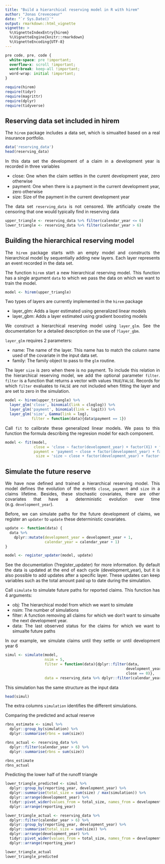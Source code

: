 ```yaml
---
title: "Build a hierarchical reserving model in R with hirem"
author: "Jonas Crevecoeur"
date: "`r Sys.Date()`"
output: rmarkdown::html_vignette
vignette: >
  %\VignetteIndexEntry{hirem}
  %\VignetteEngine{knitr::rmarkdown}
  %\VignetteEncoding{UTF-8}
---
```


```css
pre code, pre, code {
  white-space: pre !important;
  overflow-x: scroll !important;
  word-break: keep-all !important;
  word-wrap: initial !important;
}
```

<style>
body {
text-align: justify}
</style>

```r
require(hirem) 
require(tidyr)
require(magrittr)
require(dplyr)
require(tidyverse)
```

## Reserving data set included in hirem
The `hirem` package includes a data set, which is simualted based on a real insurance portfolio.

```r
data('reserving_data')
head(reserving_data)
```

In this data set the development of a claim in a development year is recorded in three variables

* close: One when the claim settles in the curent development year, zero otherwise
* payment: One when there is a payment in the current development year, zero otherwise
* size: Size of the payment in the current development year

The data set `reserving_data` is not censored. We artificially create the censoring that one would typically find in reserving data

```r
upper_triangle <- reserving_data %>% filter(calendar_year <= 6)
lower_triangle <- reserving_data %>% filter(calendar_year > 6)
```

## Building the hierarchical reserving model

The `hirem` package starts with an empty model and constructs the hierarchical model by sequentially adding new layers. Each layer represents an event recorded in the data set.

The function `hirem` start a new hierarchical reserving model. This function has a single argument `data` to which we pass the data on which we want to train the model.

```r
model <- hirem(upper_triangle)
```

Two types of layers are currently implemented in the `hirem` package

* layer_glm: Adds a layer estimated using generalized linear models
* layer_gbm: Adds a layer estimated using gradient boosting models

We construct a hierarchical reserving model using `layer_glm`. See the documentation for a detailed description on the use of `?layer_gbm`.

`layer_glm` requires 2 parameters:

* name: The name of the layer. This name has to match the column name used of the covariate in the input data set.
* family: The family object to pass to the `glm` routine.

The layer `size` is zero when there is no payment. To include this relation in the hierarchical reserving model, we add the optional parameter `filter`. `filter` is a function that returns a vector with values `TRUE`/`FALSE`. Records for which `filter` evaluates to `FALSE` are not included when fitting the layer and are set to zero in the simulation.

```r
model <- hirem(upper_triangle) %>%
  layer_glm('close', binomial(link = cloglog)) %>%
  layer_glm('payment', binomial(link = logit)) %>%
  layer_glm('size', Gamma(link = log),
            filter = function(data){data$payment == 1})
```

Call `fit` to calibrate these generalized linear models. We pass to this function the formula describing the regresion model for each component.
```r
model <- fit(model,
             close = 'close ~ factor(development_year) + factor(X1) + factor(X2)',
             payment = 'payment ~ close + factor(development_year) + factor(X1) + factor(X2)',
              size = 'size ~ close + factor(development_year) + factor(X1) + factor(X2)')
```

## Simulate the future reserve

We have now defined and trained a hierarchical reserving model. This model defines the evolution of the events `close`, `payment` and `size` in a claims lifetime. Besides, these stochastic covariates, there are other covariates that have a deterministic evolution over time (e.g. `development_year`). 

Before, we can simulate paths for the future development of claims, we register an `updater` to `update` these deterministic covariates.

```r
update <- function(data) {
  data %>%
    dplyr::mutate(development_year = development_year + 1,
                  calendar_year = calendar_year + 1)
}

model <- register_updater(model, update)
```

See the documentation (?register_updater) for more information. By default the data is updated at the end of each cycle (development_year), but it is also possible to add updates after a specific layer. These updates can keep variables such as the total amount paid up to date during the simulation. 

Call `simulate` to simulate future paths for reported claims. This function has 4 arguments:

* obj: The hierarchical model from which we want to simulate
* nsim: The number of simulations
* filter: A function removing all claims for which we don't want to simualte the next development year. 
* data: The last observed status for the claims for which we want to simualte future paths

In our example, we simulate claims until they settle or until development year 6

```r
simul <- simulate(model,
                  nsim = 5,
                  filter = function(data){dplyr::filter(data,
                                                       development_year <= 6,
                                                       close == 0)},
                  data = reserving_data %>% dplyr::filter(calendar_year == 6))
```

This simulation has the same structure as the input data

```r
head(simul)
```

The extra columns `simulation` identifies the different simulations. 

Comparing the predicted and actual reserve

```r
rbns_estimate <- simul %>%
  dplyr::group_by(simulation) %>%
  dplyr::summarise(rbns = sum(size))

rbns_actual <- reserving_data %>%
  dplyr::filter(calendar_year > 6) %>%
  dplyr::summarise(rbns = sum(size))

rbns_estimate
rbns_actual
```

Predicting the lower half of the runoff triangle
```r

lower_triangle_predicted <- simul %>%
  dplyr::group_by(reporting_year, development_year) %>%
  dplyr::summarise(total_size = sum(size) / max(simulation)) %>%
  dplyr::arrange(development_year) %>%
  tidyr::pivot_wider(values_from = total_size, names_from = development_year) %>%
  dplyr::arrange(reporting_year)

lower_triangle_actual <- reserving_data %>%
  dplyr::filter(calendar_year > 6) %>%
  dplyr::group_by(reporting_year, development_year) %>%
  dplyr::summarise(total_size = sum(size)) %>%
  dplyr::arrange(development_year) %>%
  tidyr::pivot_wider(values_from = total_size, names_from = development_year) %>%
  dplyr::arrange(reporting_year)

lower_triangle_actual
lower_triangle_predicted

```

